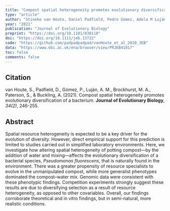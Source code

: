```yaml
---
title: "Compost spatial heterogeneity promotes evolutionary diversification of a bacterium"
type: "article"
author: "Stineke van Houte, Daniel Padfield, Pedro Gómez, Adela M Luján, Michael A Brockhurst, Steve Paterson, Angus Buckling"
year: "2021"
publication: "Journal of Evolutionary Biology"
preprint: "https://doi.org/10.1101/838110"
doi: "https://doi.org/10.1111/jeb.13722"
code: "https://github.com/padpadpadpad/vanHoute_et_al_2020_JEB"
data: "https://www.ebi.ac.uk/ena/browser/view/PRJEB41017"
toc: false
comments: false
---
```


## Citation

van Houte, S., Padfield, D., Gómez, P., Luján, A. M., Brockhurst, M. A., Paterson, S., & Buckling, A. (2021). Compost spatial heterogeneity promotes evolutionary diversification of a bacterium. **Journal of Evolutionary Biology**, *34(2)*, 246-255.

## Abstract

Spatial resource heterogeneity is expected to be a key driver for the evolution of diversity. However, direct empirical support for this prediction is limited to studies carried out in simplified laboratory environments. Here, we investigate how altering spatial heterogeneity of potting compost—by the addition of water and mixing—affects the evolutionary diversification of a bacterial species, *Pseudomonas fluorescens*, that is naturally found in the environment. There was a greater propensity of resource specialists to evolve in the unmanipulated compost, while more generalist phenotypes dominated the compost–water mix. Genomic data were consistent with these phenotypic findings. Competition experiments strongly suggest these results are due to diversifying selection as a result of resource heterogeneity, as opposed to other covariables. Overall, our findings corroborate theoretical and in vitro findings, but in semi-natural, more realistic conditions.
